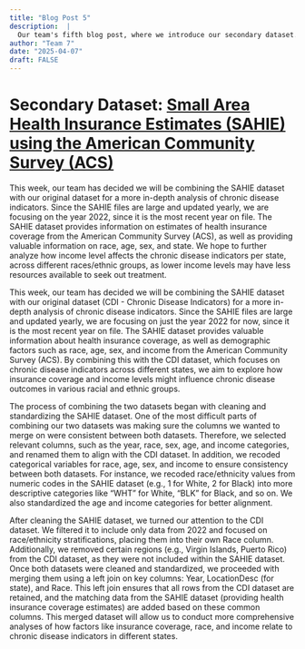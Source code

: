 ```yaml
---
title: "Blog Post 5"
description:  |
  Our team's fifth blog post, where we introduce our secondary dataset.
author: "Team 7"
date: "2025-04-07"
draft: FALSE
---
```


# Secondary Dataset: [Small Area Health Insurance Estimates (SAHIE) using the American Community Survey (ACS)](https://www.census.gov/data/datasets/time-series/demo/sahie/estimates-acs.html)


This week, our team has decided we will be combining the SAHIE dataset with our original dataset for a more in-depth analysis of chronic disease indicators. Since the SAHIE files are large and updated yearly, we are focusing on the year 2022, since it is the most recent year on file. The SAHIE dataset provides information on estimates of health insurance coverage from the American Community Survey (ACS), as well as providing valuable information on race, age, sex, and state. We hope to further analyze how income level affects the chronic disease indicators per state, across different races/ethnic groups, as lower income levels may have less resources available to seek out treatment.

This week, our team has decided we will be combining the SAHIE dataset with our original dataset (CDI - Chronic Disease Indicators) for a more in-depth analysis of chronic disease indicators. Since the SAHIE files are large and updated yearly, we are focusing on just the year 2022 for now, since it is the most recent year on file. The SAHIE dataset provides valuable information about health insurance coverage, as well as demographic factors such as race, age, sex, and income from the American Community Survey (ACS). By combining this with the CDI dataset, which focuses on chronic disease indicators across different states, we aim to explore how insurance coverage and income levels might influence chronic disease outcomes in various racial and ethnic groups.

The process of combining the two datasets began with cleaning and standardizing the SAHIE dataset. One of the most difficult parts of combining our two datasets was making sure the columns we wanted to merge on were consistent between both datasets. Therefore, we selected relevant columns, such as the year, race, sex, age, and income categories, and renamed them to align with the CDI dataset. In addition, we recoded categorical variables for race, age, sex, and income to ensure consistency between both datasets. For instance, we recoded race/ethnicity values from numeric codes in the SAHIE dataset (e.g., 1 for White, 2 for Black) into more descriptive categories like "WHT" for White, "BLK" for Black, and so on. We also standardized the age and income categories for better alignment.

After cleaning the SAHIE dataset, we turned our attention to the CDI dataset. We filtered it to include only data from 2022 and focused on race/ethnicity stratifications, placing them into their own Race column. Additionally, we removed certain regions (e.g., Virgin Islands, Puerto Rico) from the CDI dataset, as they were not included within the SAHIE dataset. Once both datasets were cleaned and standardized, we proceeded with merging them using a left join on key columns: Year, LocationDesc (for state), and Race. This left join ensures that all rows from the CDI dataset are retained, and the matching data from the SAHIE dataset (providing health insurance coverage estimates) are added based on these common columns. This merged dataset will allow us to conduct more comprehensive analyses of how factors like insurance coverage, race, and income relate to chronic disease indicators in different states.
